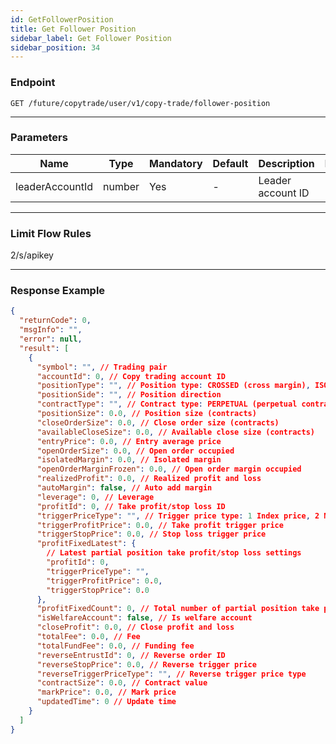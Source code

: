 ```yaml
---
id: GetFollowerPosition
title: Get Follower Position
sidebar_label: Get Follower Position
sidebar_position: 34
---
```


### Endpoint

`GET /future/copytrade/user/v1/copy-trade/follower-position`

---

### Parameters

| Name            | Type   | Mandatory | Default | Description       | Ranges |
| --------------- | ------ | --------- | ------- | ----------------- | ------ |
| leaderAccountId | number | Yes       | -       | Leader account ID | -      |

---

### Limit Flow Rules

2/s/apikey

---

### Response Example

```json
{
  "returnCode": 0,
  "msgInfo": "",
  "error": null,
  "result": [
    {
      "symbol": "", // Trading pair
      "accountId": 0, // Copy trading account ID
      "positionType": "", // Position type: CROSSED (cross margin), ISOLATED (isolated margin)
      "positionSide": "", // Position direction
      "contractType": "", // Contract type: PERPETUAL (perpetual contract), PREDICT (prediction contract)
      "positionSize": 0.0, // Position size (contracts)
      "closeOrderSize": 0.0, // Close order size (contracts)
      "availableCloseSize": 0.0, // Available close size (contracts)
      "entryPrice": 0.0, // Entry average price
      "openOrderSize": 0.0, // Open order occupied
      "isolatedMargin": 0.0, // Isolated margin
      "openOrderMarginFrozen": 0.0, // Open order margin occupied
      "realizedProfit": 0.0, // Realized profit and loss
      "autoMargin": false, // Auto add margin
      "leverage": 0, // Leverage
      "profitId": 0, // Take profit/stop loss ID
      "triggerPriceType": "", // Trigger price type: 1 Index price, 2 Mark price, 3 Latest price
      "triggerProfitPrice": 0.0, // Take profit trigger price
      "triggerStopPrice": 0.0, // Stop loss trigger price
      "profitFixedLatest": {
        // Latest partial position take profit/stop loss settings
        "profitId": 0,
        "triggerPriceType": "",
        "triggerProfitPrice": 0.0,
        "triggerStopPrice": 0.0
      },
      "profitFixedCount": 0, // Total number of partial position take profit/stop loss
      "isWelfareAccount": false, // Is welfare account
      "closeProfit": 0.0, // Close profit and loss
      "totalFee": 0.0, // Fee
      "totalFundFee": 0.0, // Funding fee
      "reverseEntrustId": 0, // Reverse order ID
      "reverseStopPrice": 0.0, // Reverse trigger price
      "reverseTriggerPriceType": "", // Reverse trigger price type
      "contractSize": 0.0, // Contract value
      "markPrice": 0.0, // Mark price
      "updatedTime": 0 // Update time
    }
  ]
}
```
